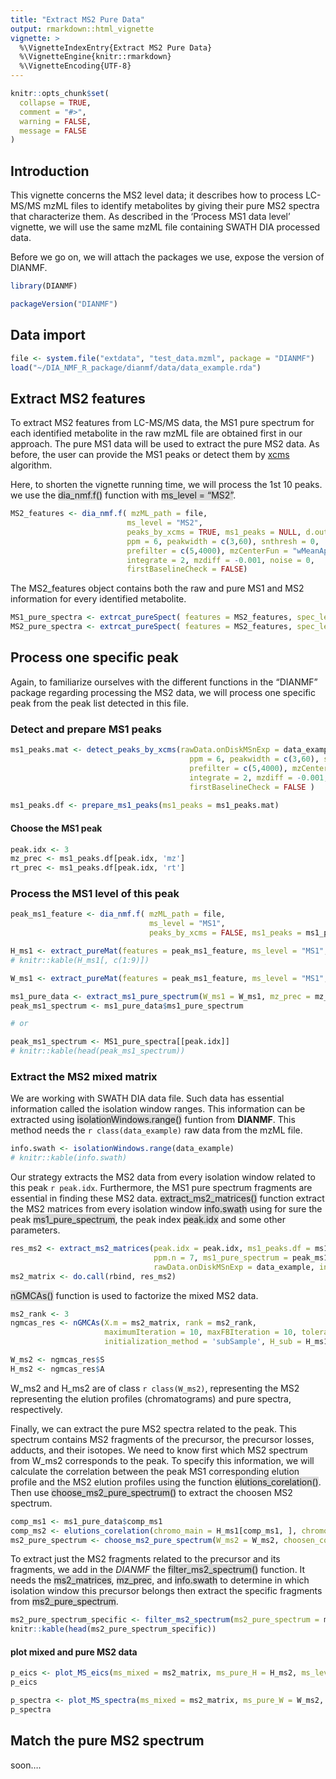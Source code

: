 ```yaml
---
title: "Extract MS2 Pure Data"
output: rmarkdown::html_vignette
vignette: >
  %\VignetteIndexEntry{Extract MS2 Pure Data}
  %\VignetteEngine{knitr::rmarkdown}
  %\VignetteEncoding{UTF-8}
---
```


```r
knitr::opts_chunk$set(
  collapse = TRUE,
  comment = "#>",
  warning = FALSE,
  message = FALSE
)
```

## Introduction
This vignette concerns the MS2 level data; it describes how to process LC-MS/MS mzML files to identify metabolites by giving their pure MS2 spectra that characterize them. As described in the 'Process MS1 data level' vignette, we will use the same mzML file containing SWATH DIA processed data.

Before we go on, we will attach the packages we use, expose the version of DIANMF.

```r
library(DIANMF)

packageVersion("DIANMF")
```

## Data import
```r
file <- system.file("extdata", "test_data.mzml", package = "DIANMF")
load("~/DIA_NMF_R_package/dianmf/data/data_example.rda")
```

## Extract MS2 features 
To extract MS2 features from LC-MS/MS data, the MS1 pure spectrum for each identified metabolite in the raw mzML file are obtained first in our approach. The pure MS1 data will be used to extract the pure MS2 data. As before, the user can provide the MS1 peaks or detect them by [xcms](https://bioconductor.org/packages/release/bioc/html/xcms.html) algorithm.

Here, to shorten the vignette running time, we will process the 1st 10 peaks. we use the <span style="background-color: rgba(169, 169, 169, 0.4);">dia_nmf.f()</span> function with <span style="background-color: rgba(169, 169, 169, 0.4);">ms_level = "MS2"</span>.

```r
MS2_features <- dia_nmf.f( mzML_path = file,
                          ms_level = "MS2",
                          peaks_by_xcms = TRUE, ms1_peaks = NULL, d.out = NULL,
                          ppm = 6, peakwidth = c(3,60), snthresh = 0,
                          prefilter = c(5,4000), mzCenterFun = "wMeanApex3",
                          integrate = 2, mzdiff = -0.001, noise = 0,
                          firstBaselineCheck = FALSE)
```

The MS2_features object contains both the raw and pure MS1 and MS2 information for every identified metabolite.

```r
MS1_pure_spectra <- extrcat_pureSpect( features = MS2_features, spec_level = 'MS1' )
MS2_pure_spectra <- extrcat_pureSpect( features = MS2_features, spec_level = 'MS2' )
```

## Process one specific peak

Again, to familiarize ourselves with the different functions in the "DIANMF" package regarding processing the MS2 data, we will process one specific peak from the peak list detected in this file.

### Detect and prepare MS1 peaks
```r
ms1_peaks.mat <- detect_peaks_by_xcms(rawData.onDiskMSnExp = data_example,
                                        ppm = 6, peakwidth = c(3,60), snthresh = 0,
                                        prefilter = c(5,4000), mzCenterFun = "wMeanApex3",
                                        integrate = 2, mzdiff = -0.001, noise = 0,
                                        firstBaselineCheck = FALSE )
  
ms1_peaks.df <- prepare_ms1_peaks(ms1_peaks = ms1_peaks.mat)
```

#### Choose the MS1 peak
```r
peak.idx <- 3
mz_prec <- ms1_peaks.df[peak.idx, 'mz']
rt_prec <- ms1_peaks.df[peak.idx, 'rt']
```

### Process the MS1 level of this peak
```r
peak_ms1_feature <- dia_nmf.f( mzML_path = file, 
                               ms_level = "MS1",
                               peaks_by_xcms = FALSE, ms1_peaks = ms1_peaks.df[peak.idx, ])
```

```r
H_ms1 <- extract_pureMat(features = peak_ms1_feature, ms_level = "MS1", H = TRUE)
# knitr::kable(H_ms1[, c(1:9)])

W_ms1 <- extract_pureMat(features = peak_ms1_feature, ms_level = "MS1", H = FALSE)

ms1_pure_data <- extract_ms1_pure_spectrum(W_ms1 = W_ms1, mz_prec = mz_prec)
peak_ms1_spectrum <- ms1_pure_data$ms1_pure_spectrum

# or

peak_ms1_spectrum <- MS1_pure_spectra[[peak.idx]]
# knitr::kable(head(peak_ms1_spectrum))
```

### Extract the MS2 mixed matrix

We are working with SWATH DIA data file. Such data has essential information called the isolation window ranges. This information can be extracted using <span style="background-color: rgba(169, 169, 169, 0.4);">isolationWindows.range()</span> funtion from **DIANMF**. This method needs the `r class(data_example)` raw data from the mzML file.

```r
info.swath <- isolationWindows.range(data_example)
# knitr::kable(info.swath)
```

Our strategy extracts the MS2 data from every isolation window related to this peak `r peak.idx`. Furthermore, the MS1 pure spectrum fragments are essential in finding these MS2 data. <span style="background-color: rgba(169, 169, 169, 0.4);">extract_ms2_matrices()</span> function extract the MS2 matrices from every isolation window <span style="background-color: rgba(169, 169, 169, 0.4);">info.swath</span> using for sure the peak <span style="background-color: rgba(169, 169, 169, 0.4);">ms1_pure_spectrum</span>, the peak index <span style="background-color: rgba(169, 169, 169, 0.4);">peak.idx</span> and some other parameters.

```r
res_ms2 <- extract_ms2_matrices(peak.idx = peak.idx, ms1_peaks.df = ms1_peaks.df,
                                ppm.n = 7, ms1_pure_spectrum = peak_ms1_spectrum,
                                rawData.onDiskMSnExp = data_example, info.swath = info.swath )
ms2_matrix <- do.call(rbind, res_ms2)
```

<span style="background-color: rgba(169, 169, 169, 0.4);">nGMCAs()</span> function is used to factorize the mixed MS2 data.

```r
ms2_rank <- 3
ngmcas_res <- nGMCAs(X.m = ms2_matrix, rank = ms2_rank,
                     maximumIteration = 10, maxFBIteration = 10, toleranceFB = 1e-5,
                     initialization_method = 'subSample', H_sub = H_ms1)

W_ms2 <- ngmcas_res$S
H_ms2 <- ngmcas_res$A
```

W_ms2 and H_ms2 are of class `r class(W_ms2)`, representing the MS2 representing the elution profiles (chromatograms) and pure spectra, respectively.

Finally, we can extract the pure MS2 spectra related to the peak. This spectrum contains MS2 fragments of the precursor, the precursor losses, adducts, and their isotopes.
We need to know first which MS2 spectrum from W_ms2 corresponds to the peak. To specify this information, we will calculate the correlation between the peak MS1 corresponding elution profile and the MS2 elution profiles using the function <span style="background-color: rgba(169, 169, 169, 0.4);">elutions_corelation()</span>. Then use <span style="background-color: rgba(169, 169, 169, 0.4);">choose_ms2_pure_spectrum()</span> to extract the choosen MS2 spectrum.

```r
comp_ms1 <- ms1_pure_data$comp_ms1
comp_ms2 <- elutions_corelation(chromo_main = H_ms1[comp_ms1, ], chromos = H_ms2)
ms2_pure_spectrum <- choose_ms2_pure_spectrum(W_ms2 = W_ms2, choosen_comp = comp_ms2)
```

To extract just the MS2 fragments related to the precursor and its fragments, we add in the *DIANMF* the <span style="background-color: rgba(169, 169, 169, 0.4);">filter_ms2_spectrum()</span> function. It needs the <span style="background-color: rgba(169, 169, 169, 0.4);">ms2_matrices</span>,  <span style="background-color: rgba(169, 169, 169, 0.4);">mz_prec</span>, and  <span style="background-color: rgba(169, 169, 169, 0.4);">info.swath</span> to determine in which isolation window this precursor belongs then extract the specific fragments from <span style="background-color: rgba(169, 169, 169, 0.4);">ms2_pure_spectrum</span>.

```r
ms2_pure_spectrum_specific <- filter_ms2_spectrum(ms2_pure_spectrum = ms2_pure_spectrum, ms2_matrices = res_ms2, mz_prec = mz_prec, info.swath = info.swath)
knitr::kable(head(ms2_pure_spectrum_specific))
```

#### plot mixed and pure MS2 data

```r

p_eics <- plot_MS_eics(ms_mixed = ms2_matrix, ms_pure_H = H_ms2, ms_level = "MS2", rt_prec = rt_prec, choosen_comp = comp_ms2)
p_eics

p_spectra <- plot_MS_spectra(ms_mixed = ms2_matrix, ms_pure_W = W_ms2, ms_level = "MS2", mz_prec, choosen_comp = comp_ms2)
p_spectra
```

## Match the pure MS2 spectrum
soon....


